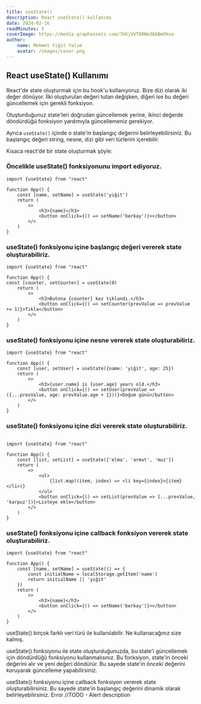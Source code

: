 ```yaml
---
title: useState()
description: React useState() kullanımı
date: 2024-02-16
readMinutes: 5
coverImage: https://media.graphassets.com/7HXjVVTKRNm3QABmOkxo
author:
    name: Mehmet Yiğit Yalım
    avatar: /images/cover.png
---
```


## React useState() Kullanımı

React'de state oluşturmak için bu hook'u kullanıyoruz. Bize dizi olarak iki değer dönüyor. İlki oluşturulan değeri tutan değişken, diğeri ise bu değeri güncellemek için gerekli fonksiyon.

Oluşturduğunuz state'leri doğrudan güncellemek yerine, ikinci değerde döndürdüğü fonksiyon yardımıyla güncellemeniz gerekiyor.

Ayrıca `useState()` içinde o state'in başlangıç değerini belirleyebilirsiniz. Bu başlangıç değeri string, nesne, dizi gibi veri türlerini içerebilir.

Kısaca react'de bir state oluşturmak şöyle:

<Steps>

### Öncelikle useState() fonksiyonunu import ediyoruz.
```tsx
import {useState} from "react"

function App() {
    const [name, setName] = useState('yiğit')
    return (
        <>
            <h3>{name}</h3>
            <button onClick={() => setName('berkay')}></button>
        </>
    )
}
```

### useState() fonksiyonu içine başlangıç değeri vererek state oluşturabiliriz.

```tsx
import {useState} from "react"

function App() {
const [counter, setCounter] = useState(0)
    return (
        <>
            <h3>Butona {counter} kez tıklandı.</h3>
            <button onClick={() => setCounter(prevValue => prevValue += 1)}>Tıkla</button>
        </>
    )
}
```

### useState() fonksiyonu içine nesne vererek state oluşturabiliriz.

```tsx
import {useState} from "react"

function App() {
    const [user, setUser] = useState({name: 'yiğit', age: 25})
    return (
        <>
            <h3>{user.name} is {user.age} years old.</h3>
            <button onClick={() => setUser(prevValue => ({...prevValue, age: prevValue.age + 1}))}>Doğum günü</button>
        </>
    )
}
```

### useState() fonksiyonu içine dizi vererek state oluşturabiliriz.

```tsx

import {useState} from "react"

function App() {
    const [list, setList] = useState(['elma', 'armut', 'muz'])
    return (
        <>
            <ul>
                {list.map((item, index) => <li key={index}>{item}</li>)}
            </ul>
            <button onClick={() => setList(prevValue => [...prevValue, 'karpuz'])}>Listeye ekle</button>
        </>
    )
}
```

### useState() fonksiyonu içine callback fonksiyon vererek state oluşturabiliriz.

```tsx
import {useState} from "react"

function App() {
    const [name, setName] = useState(() => {
        const initialName = localStorage.getItem('name')
        return initialName || 'yiğit'
    })
    return (
        <>
            <h3>{name}</h3>
            <button onClick={() => setName('berkay')}></button>
        </>
    )
}
```
</Steps>

useState() birçok farklı veri türü ile kullanılabilir. Ne kullanacağınız size kalmış.

useState() fonksiyonu ile state oluşturduğunuzda, bu state'i güncellemek için döndürdüğü fonksiyonu kullanmalısınız. Bu fonksiyon, state'in önceki değerini alır ve yeni değeri döndürür. Bu sayede state'in önceki değerini koruyarak güncelleme yapabilirsiniz.

useState() fonksiyonu içine callback fonksiyon vererek state oluşturabilirsiniz. Bu sayede state'in başlangıç değerini dinamik olarak belirleyebilirsiniz.
<Alert variant="destructive">
    <AlertTitle>Error</AlertTitle>
    <AlertDescription>
        //TODO - Alert description
    </AlertDescription>
</Alert>
